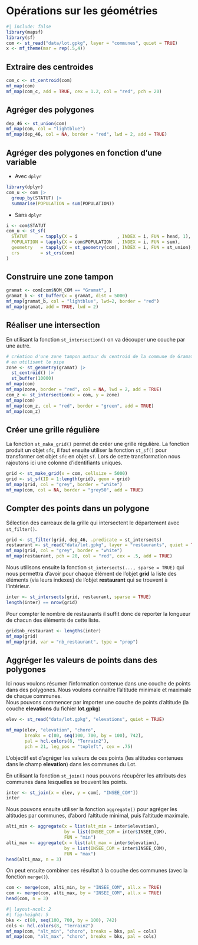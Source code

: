 # Opérations sur les géométries

```r
#| include: false
library(mapsf)
library(sf)
com <- st_read("data/lot.gpkg", layer = "communes", quiet = TRUE)
x <- mf_theme(mar = rep(.5,4))
```



## Extraire des centroides

```r
com_c <- st_centroid(com)
mf_map(com)
mf_map(com_c, add = TRUE, cex = 1.2, col = "red", pch = 20)
```


## Agréger des polygones

```r
dep_46 <- st_union(com)
mf_map(com, col = "lightblue")
mf_map(dep_46, col = NA, border = "red", lwd = 2, add = TRUE)
```

## Agréger des polygones en fonction d'une variable

* Avec `dplyr`
```r
library(dplyr)
com_u <- com |>
  group_by(STATUT) |>
  summarise(POPULATION = sum(POPULATION))
```

* Sans `dplyr`
```r
i <- com$STATUT 
com_u <- st_sf(
  STATUT     = tapply(X = i               , INDEX = i, FUN = head, 1),
  POPULATION = tapply(X = com$POPULATION  , INDEX = i, FUN = sum), 
  geometry   = tapply(X = st_geometry(com), INDEX = i, FUN = st_union), 
  crs        = st_crs(com)
) 
```



## Construire une zone tampon

```r
gramat <- com[com$NOM_COM == "Gramat", ]
gramat_b <- st_buffer(x = gramat, dist = 5000)
mf_map(gramat_b, col = "lightblue", lwd=2, border = "red")
mf_map(gramat, add = TRUE, lwd = 2)
```

## Réaliser une intersection 

En utilisant la fonction `st_intersection()` on va découper une couche par une autre. 

```r
# création d'une zone tampon autour du centroid de la commune de Gramat
# en utilisant le pipe
zone <- st_geometry(gramat) |>
  st_centroid() |>
  st_buffer(10000)
mf_map(com)
mf_map(zone, border = "red", col = NA, lwd = 2, add = TRUE)
com_z <- st_intersection(x = com, y = zone)
mf_map(com)
mf_map(com_z, col = "red", border = "green", add = TRUE)
mf_map(com_z)
```




## Créer une grille régulière

La fonction `st_make_grid()` permet de créer une grille régulière. 
La fonction produit un objet `sfc`, il faut ensuite utiliser la fonction `st_sf()` pour transformer
cet objet `sfc` en objet `sf`. Lors de cette transformation nous rajoutons ici une colonne 
d'identifiants uniques.   

```r
grid <- st_make_grid(x = com, cellsize = 5000)
grid <- st_sf(ID = 1:length(grid), geom = grid)
mf_map(grid, col = "grey", border = "white")
mf_map(com, col = NA, border = "grey50", add = TRUE)
```



## Compter des points dans un polygone

Sélection des carreaux de la grille qui intersectent le département avec `st_filter()`.

```r
grid <- st_filter(grid, dep_46, .predicate = st_intersects)
restaurant <- st_read("data/lot.gpkg", layer = "restaurants", quiet = TRUE)
mf_map(grid, col = "grey", border = "white")
mf_map(restaurant, pch = 20, col = "red", cex = .5, add = TRUE)
```

Nous utilisons ensuite la fonction `st_intersects(..., sparse = TRUE)` qui nous 
permettra d'avoir pour chaque élément de l'objet **grid** la liste des éléments (via leurs indexes)
de l'objet **restaurant** qui se trouvent à l'intérieur. 

```r
inter <- st_intersects(grid, restaurant, sparse = TRUE)
length(inter) == nrow(grid)
```

Pour compter le nombre de restaurants il suffit donc de reporter 
la longueur de chacun des éléments de cette liste.

```r
grid$nb_restaurant <- lengths(inter)
mf_map(grid)
mf_map(grid, var = "nb_restaurant", type = "prop")
```

## Aggréger les valeurs de points dans des polygones

Ici nous voulons résumer l'information contenue dans une couche de points dans des polygones. Nous voulons connaître l'altitude minimale et maximale de chaque communes.  
Nous pouvons commencer par importer une couche de points d'altitude (la couche **elevations** du fichier **lot.gpkg**) 

```r
elev <- st_read("data/lot.gpkg", "elevations", quiet = TRUE)

mf_map(elev, "elevation", "choro", 
       breaks = c(80, seq(100, 700, by = 100), 742),
       pal = hcl.colors(8, "Terrain2"), 
       pch = 21, leg_pos = "topleft", cex = .75)
```


L'objectif est d'agréger les valeurs de ces points (les altitudes contenues dans le champ **elevation**) dans les communes du Lot. 

En utilisant la fonction `st_join()` nous pouvons récupérer les attributs des communes dans lesquelles se trouvent les points.  



```r
inter <- st_join(x = elev, y = com[, "INSEE_COM"])
inter
```


Nous pouvons ensuite utiliser la fonction `aggregate()` pour agréger les altitudes par communes, d'abord l'altitude minimal, puis l'altitude maximale.


```r
alti_min <- aggregate(x = list(alt_min = inter$elevation),
                      by = list(INSEE_COM = inter$INSEE_COM),
                      FUN = "min")
alti_max <- aggregate(x = list(alt_max = inter$elevation),
                      by = list(INSEE_COM = inter$INSEE_COM),
                      FUN = "max")
head(alti_max, n = 3)

```

On peut ensuite combiner ces résultat à la couche des communes (avec la fonction `merge()`).

```r
com <- merge(com, alti_min, by = "INSEE_COM", all.x = TRUE)
com <- merge(com, alti_max, by = "INSEE_COM", all.x = TRUE)
head(com, n = 3)
```

```r
#| layout-ncol: 2
#| fig-height: 5
bks <- c(80, seq(100, 700, by = 100), 742)
cols <- hcl.colors(8, "Terrain2")
mf_map(com, "alt_min", "choro", breaks = bks, pal = cols)
mf_map(com, "alt_max", "choro", breaks = bks, pal = cols)

```





